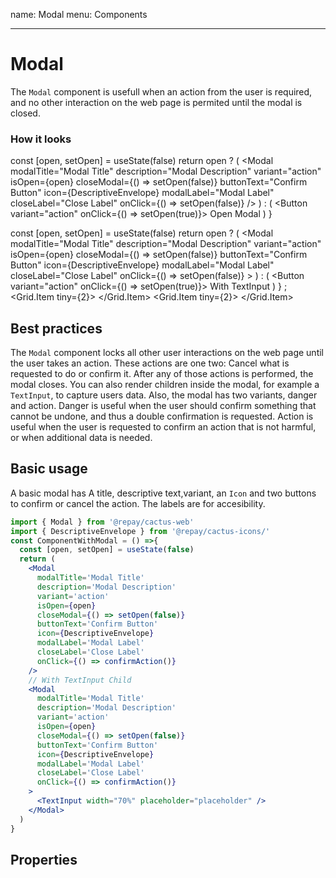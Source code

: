 name: Modal
menu: Components

---


# Modal

The `Modal` component is usefull when an action from the user is required, and no other interaction
on the web page is permited until the modal is closed.

### How it looks

  const [open, setOpen] = useState(false)
  return open ? (
    <Modal
      modalTitle="Modal Title"
      description="Modal Description"
      variant="action"
      isOpen={open}
      closeModal={() => setOpen(false)}
      buttonText="Confirm Button"
      icon={DescriptiveEnvelope}
      modalLabel="Modal Label"
      closeLabel="Close Label"
      onClick={() => setOpen(false)}
    />
  ) : (
    <Button variant="action" onClick={() => setOpen(true)}>
      Open Modal
    </Button>
  )
}

  const [open, setOpen] = useState(false)
  return open ? (
    <Modal
      modalTitle="Modal Title"
      description="Modal Description"
      variant="action"
      isOpen={open}
      closeModal={() => setOpen(false)}
      buttonText="Confirm Button"
      icon={DescriptiveEnvelope}
      modalLabel="Modal Label"
      closeLabel="Close Label"
      onClick={() => setOpen(false)}
    >
      <TextInput width="70%" placeholder="placeholder" />
    </Modal>
  ) : (
    <Button variant="action" onClick={() => setOpen(true)}>
      With TextInput
    </Button>
  )
}
;<Grid>
  <Grid.Item tiny={2}>
    <Wrapper />
  </Grid.Item>
  <Grid.Item tiny={2}>
    <Wrapper2 />
  </Grid.Item>
</Grid>

## Best practices

The `Modal` component locks all other user interactions on the web page until the user takes an action.
These actions are one two: Cancel what is requested to do or confirm it. After any of
those actions is performed, the modal closes. You can also render children inside the modal, for example a `TextInput`, to capture users data.
Also, the modal has two variants, danger and action. Danger is useful when the user should confirm something that cannot be undone, and thus a double confirmation is requested.
Action is useful when the user is requested to confirm an action that is not harmful, or when additional data is needed.

## Basic usage

A basic modal has A title, descriptive text,variant, an `Icon` and two buttons to confirm or cancel the action. The labels are for accesibility.

```jsx
import { Modal } from '@repay/cactus-web'
import { DescriptiveEnvelope } from '@repay/cactus-icons/'
const ComponentWithModal = () =>{
  const [open, setOpen] = useState(false)
  return (
    <Modal
      modalTitle='Modal Title'
      description='Modal Description'
      variant='action'
      isOpen={open}
      closeModal={() => setOpen(false)}
      buttonText='Confirm Button'
      icon={DescriptiveEnvelope}
      modalLabel='Modal Label'
      closeLabel='Close Label'
      onClick={() => confirmAction()}
    />
    // With TextInput Child
    <Modal
      modalTitle='Modal Title'
      description='Modal Description'
      variant='action'
      isOpen={open}
      closeModal={() => setOpen(false)}
      buttonText='Confirm Button'
      icon={DescriptiveEnvelope}
      modalLabel='Modal Label'
      closeLabel='Close Label'
      onClick={() => confirmAction()}
    >
      <TextInput width="70%" placeholder="placeholder" />
    </Modal>
  )
}
```

## Properties

<PropsTable of={Modal} />

